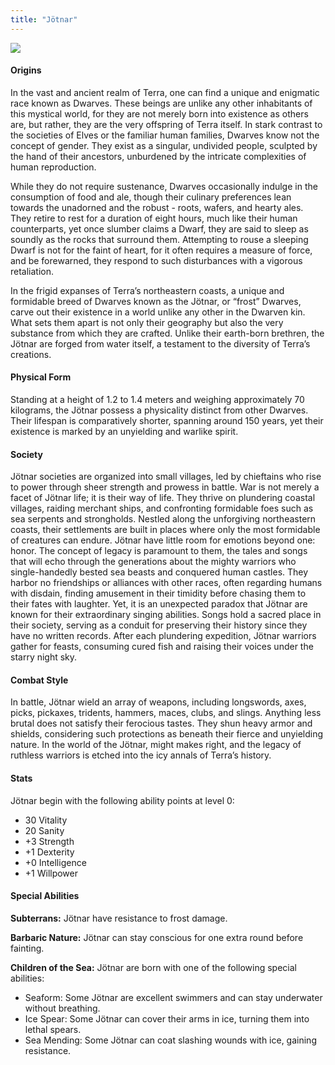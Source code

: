 ```yaml
---
title: "Jötnar"
---
```


<div class = "sidefigure">
  ![](../../../figures/jotnar.png){fig-alt="Jotnar" fig-align="right"}
</div>

#### Origins

In the vast and ancient realm of Terra, one can find a unique and enigmatic race known as Dwarves. These beings are unlike any other inhabitants of this mystical world, for they are not merely born into existence as others are, but rather, they are the very offspring of Terra itself. In stark contrast to the societies of Elves or the familiar human families, Dwarves know not the concept of gender. They exist as a singular, undivided people, sculpted by the hand of their ancestors, unburdened by the intricate complexities of human reproduction.

While they do not require sustenance, Dwarves occasionally indulge in the consumption of food and ale, though their culinary preferences lean towards the unadorned and the robust - roots, wafers, and hearty ales. They retire to rest for a duration of eight hours, much like their human counterparts, yet once slumber claims a Dwarf, they are said to sleep as soundly as the rocks that surround them. Attempting to rouse a sleeping Dwarf is not for the faint of heart, for it often requires a measure of force, and be forewarned, they respond to such disturbances with a vigorous retaliation. 

In the frigid expanses of Terra's northeastern coasts, a unique and formidable breed of Dwarves known as the Jötnar, or "frost" Dwarves, carve out their existence in a world unlike any other in the Dwarven kin. What sets them apart is not only their geography but also the very substance from which they are crafted. Unlike their earth-born brethren, the Jötnar are forged from water itself, a testament to the diversity of Terra's creations. 

#### Physical Form

Standing at a height of 1.2 to 1.4 meters and weighing approximately 70 kilograms, the Jötnar possess a physicality distinct from other Dwarves. Their lifespan is comparatively shorter, spanning around 150 years, yet their existence is marked by an unyielding and warlike spirit.

#### Society

Jötnar societies are organized into small villages, led by chieftains who rise to power through sheer strength and prowess in battle. War is not merely a facet of Jötnar life; it is their way of life. They thrive on plundering coastal villages, raiding merchant ships, and confronting formidable foes such as sea serpents and strongholds. Nestled along the unforgiving northeastern coasts, their settlements are built in places where only the most formidable of creatures can endure. Jötnar have little room for emotions beyond one: honor. The concept of legacy is paramount to them, the tales and songs that will echo through the generations about the mighty warriors who single-handedly bested sea beasts and conquered human castles. They harbor no friendships or alliances with other races, often regarding humans with disdain, finding amusement in their timidity before chasing them to their fates with laughter. Yet, it is an unexpected paradox that Jötnar are known for their extraordinary singing abilities. Songs hold a sacred place in their society, serving as a conduit for preserving their history since they have no written records. After each plundering expedition, Jötnar warriors gather for feasts, consuming cured fish and raising their voices under the starry night sky. 

#### Combat Style

In battle, Jötnar wield an array of weapons, including longswords, axes, picks, pickaxes, tridents, hammers, maces, clubs, and slings. Anything less brutal does not satisfy their ferocious tastes. They shun heavy armor and shields, considering such protections as beneath their fierce and unyielding nature. In the world of the Jötnar, might makes right, and the legacy of ruthless warriors is etched into the icy annals of Terra's history.

#### Stats

Jötnar begin with the following ability points at level 0:

- 30 Vitality
- 20 Sanity
- +3 Strength
- +1 Dexterity
- +0 Intelligence
- +1 Willpower

#### Special Abilities

**Subterrans:** Jötnar have resistance to frost damage.

**Barbaric Nature:** Jötnar can stay conscious for one extra round before fainting.

**Children of the Sea:** Jötnar are born with one of the following special abilities:

- Seaform: Some Jötnar are excellent swimmers and can stay underwater without breathing.
- Ice Spear: Some Jötnar can cover their arms in ice, turning them into lethal spears.
- Sea Mending: Some Jötnar can coat slashing wounds with ice, gaining resistance. 
